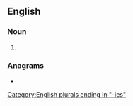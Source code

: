 ==English==

===Noun===
{{head|en|noun plural form}}

# {{plural of|outcry|lang=en}}

===Anagrams===
* {{anagrams|en|a=ceiorstu|citreous|cries out}}

[[Category:English plurals ending in "-ies"]]